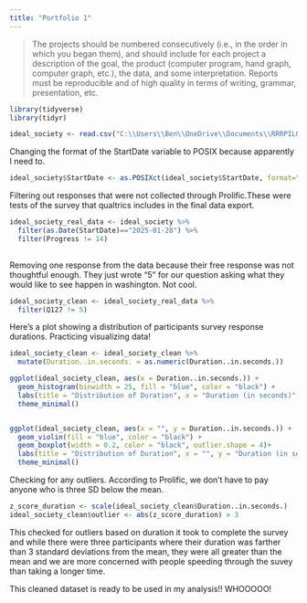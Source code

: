 ```yaml
---
title: "Portfolio 1"
---
```


> The projects should be numbered consecutively (i.e., in the order in which you began them), and should include for each project a description of the goal, the product (computer program, hand graph, computer graph, etc.), the data, and some interpretation. Reports must be reproducible and of high quality in terms of writing, grammar, presentation, etc.

```r
library(tidyverse) 
library(tidyr)

```



```r

ideal_society <- read.csv("C:\\Users\\Ben\\OneDrive\\Documents\\RRRPILOT_IdealSocietiesConservative Values_February 10, 2025_07.27.csv")

```


Changing the format of the StartDate variable to POSIX because apparently I need to. 
```r
ideal_society$StartDate <- as.POSIXct(ideal_society$StartDate, format="%Y-%m-%d %H:%M:%S", tz="UTC")

```


Filtering out responses that were not collected through Prolific.These were tests of the survey that qualtrics includes in the final data export.
``` r

ideal_society_real_data <- ideal_society %>%
  filter(as.Date(StartDate)=="2025-01-28") %>%
  filter(Progress != 14)
  
```

Removing one response from the data because their free response was not thoughtful enough. They just wrote "5" for our question asking what they would like to see happen in washington. Not cool.

```r
ideal_society_clean <- ideal_society_real_data %>%
  filter(Q127 != 5)
```


Here's a plot showing a distribution of participants survey response durations. Practicing visualizing data!

```r

ideal_society_clean <- ideal_society_clean %>%
  mutate(Duration..in.seconds. = as.numeric(Duration..in.seconds.))

ggplot(ideal_society_clean, aes(x = Duration..in.seconds.)) +
  geom_histogram(binwidth = 25, fill = "blue", color = "black") +
  labs(title = "Distribution of Duration", x = "Duration (in seconds)", y = "Frequency") +
  theme_minimal()



```
```r

ggplot(ideal_society_clean, aes(x = "", y = Duration..in.seconds.)) +
  geom_violin(fill = "blue", color = "black") +
  geom_boxplot(width = 0.2, color = "black", outlier.shape = 4)+
  labs(title = "Distribution of Duration", x = "", y = "Duration (in seconds)") +
  theme_minimal()


```
Checking for any outliers. According to Prolific, we don't have to pay anyone who is three SD below the mean.

```r

z_score_duration <- scale(ideal_society_clean$Duration..in.seconds.)
ideal_society_clean$outlier <- abs(z_score_duration) > 3

```

This checked for outliers based on duration it took to complete the survey and while there were three participants where their duration was farther than 3 standard deviations from the mean, they were all greater than the mean and we are more concerned with people speeding through the suvey than taking a longer time. 

This cleaned dataset is ready to be used in my analysis!! WHOOOOO!